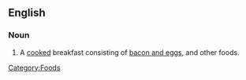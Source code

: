 ==English==

===Noun===
{{en-noun|sg=[[full]] [[English]]|plural=full Englishes}}

# {{idiom}} A [[cooked]] breakfast consisting of [[bacon and eggs]], and other foods.

[[Category:Foods]]